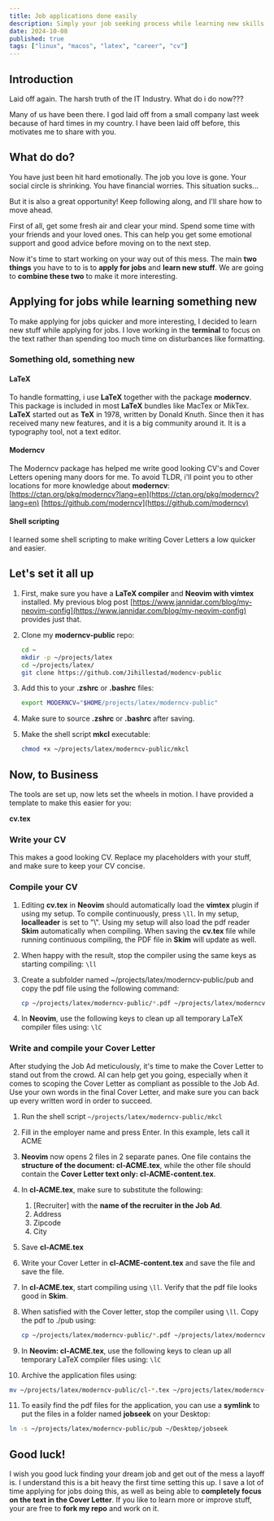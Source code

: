 ```yaml
---
title: Job applications done easily
description: Simply your job seeking process while learning new skills
date: 2024-10-08
published: true
tags: ["linux", "macos", "latex", "career", "cv"]
---
```


## Introduction

Laid off again. The harsh truth of the IT Industry. What do i do now???

Many of us have been there. I god laid off from a small company last week because of hard times
in my country. I have been laid off before, this motivates me to share with you.

## What do do?

You have just been hit hard emotionally. The job you love is gone. Your social circle is shrinking. You
have financial worries. This situation sucks...

But it is also a great opportunity! Keep following along, and I'll share how to move ahead.

First of all, get some fresh air and clear your mind. Spend some time with your friends and your loved
ones. This can help you get some emotional support and good advice before moving on to the next step.

Now it's time to start working on your way out of this mess. The main **two things** you have to to is
to **apply for jobs** and **learn new stuff**. We are going to **combine these two** to make it more
interesting.

## Applying for jobs while learning something new

To make applying for jobs quicker and more interesting, I decided to learn new stuff while applying for jobs.
I love working in the **terminal** to focus on the text rather than spending too much time on disturbances
like formatting.

### Something old, something new

#### LaTeX

To handle formatting, i use **LaTeX** together with the package **moderncv**. This package is included in most
**LaTeX** bundles like MacTex or MikTex. **LaTeX** started out as **TeX** in 1978, written by Donald
Knuth. Since then it has received many new features, and it is a big community around it. It is a
typography tool, not a text editor.

#### Moderncv

The Moderncv package has helped me write good looking CV's and Cover Letters opening many doors for me.
To avoid TLDR, i'll point you to other locations for more knowledge about **moderncv**:
[https://ctan.org/pkg/moderncv?lang=en](https://ctan.org/pkg/moderncv?lang=en)
[https://github.com/moderncv](https://github.com/moderncv)

#### Shell scripting

I learned some shell scripting to make writing Cover Letters a low quicker and easier.

## Let's set it all up

1. First, make sure you have a **LaTeX compiler** and **Neovim with vimtex** installed. My previous blog post
   [https://www.jannidar.com/blog/my-neovim-config](https://www.jannidar.com/blog/my-neovim-config) provides
   just that.

2. Clone my **moderncv-public** repo:

   ```bash
   cd ~
   mkdir -p ~/projects/latex
   cd ~/projects/latex/
   git clone https://github.com/Jihillestad/modencv-public
   ```

3. Add this to your **.zshrc** or **.bashrc** files:

   ```bash
   export MODERNCV="$HOME/projects/latex/moderncv-public"
   ```

4. Make sure to source **.zshrc** or **.bashrc** after saving.

5. Make the shell script **mkcl** executable:

   ```bash
   chmod +x ~/projects/latex/moderncv-public/mkcl
   ```

## Now, to Business

The tools are set up, now lets set the wheels in motion. I have provided a template to make this
easier for you:

**cv.tex**

### Write your CV

This makes a good looking CV. Replace my placeholders with your stuff, and make sure to keep your
CV concise.

### Compile your CV

1. Editing **cv.tex** in **Neovim** should automatically load the **vimtex** plugin if using my setup.
   To compile continuously, press `\ll`. In my setup, **localleader** is set to "\\". Using my setup will
   also load the pdf reader **Skim** automatically when compiling. When saving the **cv.tex** file while running
   continuous compiling, the PDF file in **Skim** will update as well.
2. When happy with the result, stop the compiler using the same keys as starting compiling: `\ll`

3. Create a subfolder named ~/projects/latex/moderncv-public/pub and copy the pdf file using the following command:

   ```bash
   cp ~/projects/latex/moderncv-public/*.pdf ~/projects/latex/moderncv-public/pub/
   ```

4. In **Neovim**, use the following keys to clean up all temporary LaTeX compiler files using: `\lC`

### Write and compile your Cover Letter

After studying the Job Ad meticulously, it's time to make the Cover Letter to stand out from the crowd. AI can help
get you going, especially when it comes to scoping the Cover Letter as compliant as possible to the Job Ad. Use your
own words in the final Cover Letter, and make sure you can back up every written word in order to succeed.

1. Run the shell script `~/projects/latex/moderncv-public/mkcl`

2. Fill in the employer name and press Enter. In this example, lets call it ACME

3. **Neovim** now opens 2 files in 2 separate panes. One file contains the **structure of the document: cl-ACME.tex**, while the other
   file should contain the **Cover Letter text only: cl-ACME-content.tex**.
4. In **cl-ACME.tex**, make sure to substitute the following:
   1. \[Recruiter\] with the **name of the recruiter in the Job Ad**.
   2. Address
   3. Zipcode
   4. City
5. Save **cl-ACME.tex**
6. Write your Cover Letter in **cl-ACME-content.tex** and save the file and save the file.
7. In **cl-ACME.tex**, start compiling using `\ll`. Verify that the pdf file looks good in **Skim**.
8. When satisfied with the Cover letter, stop the compiler using `\ll`. Copy the pdf to ./pub using:

   ```bash
   cp ~/projects/latex/moderncv-public/*.pdf ~/projects/latex/moderncv-public/pub/
   ```

9. In **Neovim: cl-ACME.tex**, use the following keys to clean up all temporary LaTeX compiler files using: `\lC`

10. Archive the application files using:

```bash
mv ~/projects/latex/moderncv-public/cl-*.tex ~/projects/latex/moderncv-public/archive/
```

11. To easily find the pdf files for the application, you can use a **symlink** to put the files in a folder named
    **jobseek** on your Desktop:

```bash
ln -s ~/projects/latex/moderncv-public/pub ~/Desktop/jobseek
```

## Good luck!

I wish you good luck finding your dream job and get out of the mess a layoff is. I understand this is a bit heavy the
first time setting this up. I save a lot of time applying for jobs doing this, as well as being able to
**completely focus on the text in the Cover Letter**. If you like to learn more or improve stuff, your are free to
**fork my repo** and work on it.
